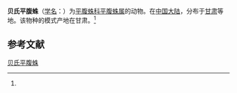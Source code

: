 {{Speciesbox
| name = 贝氏平腹蛛
| status = 
| status_system = 
| image = 
| genus = Gnaphosa
| species = berlandi
| authority = (Schenkel, 1963)<ref name='id14334'>{{cite web| url =http://www.bioinfo.cn/db05/BjdwSpecies.php?action=view&id=14334| title =贝氏平腹蛛| work =《中国动物物种编目数据库》| publisher =中国科学院微生物研究所| author =中国科学院动物研究所| accessdate =2009-04-28| deadurl =yes| archiveurl =https://web.archive.org/web/20160305024522/http://www.bioinfo.cn/db05/BjdwSpecies.php?action=view&id=14334| archivedate =2016-03-05}}</ref>
}}

'''贝氏平腹蛛'''（[[学名|学名]]：{{lang|la|''Gnaphosa berlandi''}}）为[[平腹蛛科|平腹蛛科]][[平腹蛛属|平腹蛛属]]的动物。在[[中国大陆|中国大陆]]，分布于[[甘肃|甘肃]]等地。该物种的模式产地在甘肃。<ref name='id14334'/>

== 参考文献 ==
{{reflist}}

{{Wikispecies|Gnaphosa berlandi}}

[[Category:平腹蛛属|贝氏平腹蛛]]


{{蜘蛛小作品}}